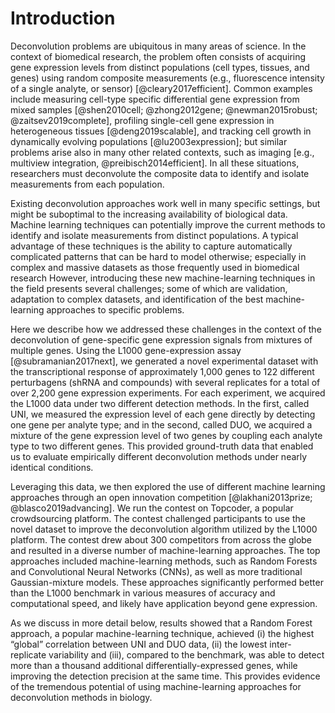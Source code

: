 
Introduction
============

<!-- 
Outline:
  - Traditional methods may be suboptimal, potentially limiting new discoveries
  - ML methods have potential but presents challenges in validation, adaptation, and identification of the best approach
  - For validation e profiled 6 plates worth of data with 122 perturbagens (shRNA and compounds)
-->

Deconvolution problems are ubiquitous in many areas of science. In the context of biomedical research, the problem often consists of acquiring gene expression levels from distinct populations (cell types, tissues, and genes) using random composite measurements (e.g., fluorescence intensity of a single analyte, or sensor) [@cleary2017efficient]. Common examples include measuring cell-type specific differential gene expression from mixed samples [@shen2010cell; @zhong2012gene; @newman2015robust; @zaitsev2019complete], profiling single-cell gene expression in heterogeneous tissues [@deng2019scalable], and tracking cell growth in dynamically evolving populations [@lu2003expression]; but similar problems arise also in many other related contexts, such as imaging [e.g., multiview integration, @preibisch2014efficient]. In all these situations, researchers must deconvolute the composite data to identify and isolate measurements from each population. 

Existing deconvolution approaches work well in many specific settings, but might be suboptimal to the increasing availability of biological data. Machine learning techniques can potentially improve the current methods to identify and isolate measurements from distinct populations. A typical advantage of these techniques is the ability to capture automatically complicated patterns that can be hard to model otherwise; especially in complex and massive datasets as those frequently used in biomedical research However, introducing these new machine-learning techniques in the field presents several challenges; some of which are validation, adaptation to complex datasets, and identification of the best machine-learning approaches to specific problems.

Here we describe how we addressed these challenges in the context of the deconvolution of gene-specific gene expression signals from mixtures of multiple genes. Using the L1000 gene-expression assay [@subramanian2017next], we generated a novel experimental dataset with the transcriptional response of approximately 1,000 genes to 122 different perturbagens (shRNA and compounds) with several replicates for a total of over 2,200 gene expression experiments. For each experiment, we acquired the L1000 data under two different detection methods. In the first, called UNI, we measured the expression level of each gene directly by detecting one gene per analyte type; and in the second, called DUO, we acquired a mixture of the gene expression level of two genes by coupling each analyte type to two different genes. This provided ground-truth data that enabled us to evaluate empirically different deconvolution methods under nearly identical conditions.

Leveraging this data, we then explored the use of different machine learning approaches through an open innovation competition [@lakhani2013prize; @blasco2019advancing]. We run the contest on Topcoder, a popular crowdsourcing platform. The contest challenged participants to use the novel dataset to improve the deconvolution algorithm utilized by the L1000 platform. The contest drew about 300 competitors from across the globe and resulted in a diverse number of machine-learning approaches. The top approaches included machine-learning methods, such as Random Forests and Convolutional Neural Networks (CNNs), as well as more traditional Gaussian-mixture models. These approaches significantly performed better than the L1000 benchmark in various measures of accuracy and computational speed, and likely have application beyond gene expression.

As we discuss in more detail below, results showed that a Random Forest approach, a popular machine-learning technique, achieved (i) the highest "global" correlation between UNI and DUO data, (ii) the lowest inter-replicate variability and (iii), compared to the benchmark, was able to detect more than a thousand additional differentially-expressed genes, while improving the detection precision at the same time. This provides evidence of the tremendous potential of using machine-learning approaches for deconvolution methods in biology. 

<!-- 
Here we describe how we addressed these challenges in the context of the deconvolution of gene-specific expression data using the L1000 gene expression assay [@subramanian2017next]. Using L1000, we generated a novel experimental dataset with the transcriptional response of approximately 1,000 genes to 122 different perturbagens (shRNA and compounds) with several replicates for each. We profiled these data from separate and mixed samples. used for the evaluation of different methods. We then describe the results of an open innovation competition [@lakhani2013prize; @blasco2019advancing] using the generated dataset to improve the deconvolution methods on L1000 data. The contest drew competitors from across the globe and resulted in a diversity of machine-learning approaches that significantly improved over the L1000 benchmark and likely have application beyond gene expression. 
 -->

 


<!-- 
Traditional deconvolution methods have a long history in biology, as well as in many other areas of science [ref]. 
While traditional methods seem to work well in specific applications in biology, they have several limitations as well [ref]. The recent success of machine learning in many pattern recognition tasks suggests that these methods could be effective in addressing deconvolution problems as well. This is because of the ability of ML techniques to discover patterns in complex and massive datasets of the size of many current datasets in biomedical research, such as the Connectivity Map (CMap). However, entering these new machine learning techniques in the field presents several challenges, including validation, adaptation to specific datasets, and identification of the best ML approaches to the problem.
 -->
  
<!-- 
We address theis problem in the context of xxxx. 
    - For evaluation, we generated a unique dataset of gene-expression data with ground truth 
      (which is now publicly available)  
    - To explore different approaches we used an open contest ($20,000 prize pool)    
-->
 
